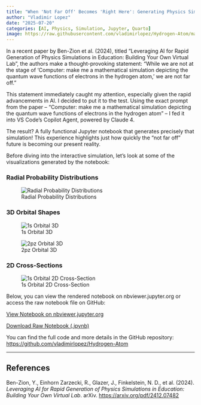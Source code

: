 ```yaml
---
title: "When 'Not Far Off' Becomes 'Right Here': Generating Physics Simulations with AI"
author: "Vladimir Lopez"
date: "2025-07-20"
categories: [AI, Physics, Simulation, Jupyter, Quarto]
image: https://raw.githubusercontent.com/vladimirlopez/Hydrogen-Atom/main/orbital_3d_z%C2%B2_2d.png
---
```


In a recent paper by Ben-Zion et al. (2024), titled "Leveraging AI for Rapid Generation of Physics Simulations in Education: Building Your Own Virtual Lab", the authors make a thought-provoking statement: "While we are not at the stage of 'Computer: make me a mathematical simulation depicting the quantum wave functions of electrons in the hydrogen atom,' we are not far off."

This statement immediately caught my attention, especially given the rapid advancements in AI. I decided to put it to the test. Using the exact prompt from the paper – "Computer: make me a mathematical simulation depicting the quantum wave functions of electrons in the hydrogen atom" – I fed it into VS Code's Copilot Agent, powered by Claude 4.

The result? A fully functional Jupyter notebook that generates precisely that simulation! This experience highlights just how quickly the "not far off" future is becoming our present reality.

Before diving into the interactive simulation, let's look at some of the visualizations generated by the notebook:

### Radial Probability Distributions

![Radial Probability Distributions](https://raw.githubusercontent.com/vladimirlopez/Hydrogen-Atom/main/radial_probability_comparison.png){fig-alt="Comparison of radial probability distributions for different hydrogen atom orbitals."}

### 3D Orbital Shapes

![1s Orbital 3D](https://raw.githubusercontent.com/vladimirlopez/Hydrogen-Atom/main/orbital_1s_3d.png){fig-alt="3D visualization of the 1s hydrogen atom orbital."}

![2pz Orbital 3D](https://raw.githubusercontent.com/vladimirlopez/Hydrogen-Atom/main/orbital_2p_z_3d.png){fig-alt="3D visualization of the 2pz hydrogen atom orbital."}

### 2D Cross-Sections

![1s Orbital 2D Cross-Section](https://raw.githubusercontent.com/vladimirlopez/Hydrogen-Atom/main/orbital_1s_2d.png){fig-alt="2D cross-section visualization of the 1s hydrogen atom orbital."}


Below, you can view the rendered notebook on nbviewer.jupyter.org or access the raw notebook file on GitHub:

[View Notebook on nbviewer.jupyter.org](https://nbviewer.jupyter.org/github/vladimirlopez/Hydrogen-Atom/blob/main/hydrogen_atom_simulation.ipynb)

[Download Raw Notebook (.ipynb)](https://raw.githubusercontent.com/vladimirlopez/Hydrogen-Atom/main/hydrogen_atom_simulation.ipynb)

You can find the full code and more details in the GitHub repository: [https://github.com/vladimirlopez/Hydrogen-Atom](https://github.com/vladimirlopez/Hydrogen-Atom)

---

## References

Ben-Zion, Y., Einhorn Zarzecki, R., Glazer, J., Finkelstein, N. D., et al. (2024). *Leveraging AI for Rapid Generation of Physics Simulations in Education: Building Your Own Virtual Lab*. arXiv. [https://arxiv.org/pdf/2412.07482](https://arxiv.org/pdf/2412.07482)
